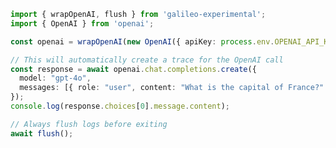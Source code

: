 ```typescript TypeScript
import { wrapOpenAI, flush } from 'galileo-experimental';
import { OpenAI } from 'openai';

const openai = wrapOpenAI(new OpenAI({ apiKey: process.env.OPENAI_API_KEY }));

// This will automatically create a trace for the OpenAI call
const response = await openai.chat.completions.create({
  model: "gpt-4o",
  messages: [{ role: "user", content: "What is the capital of France?" }],
});
console.log(response.choices[0].message.content);

// Always flush logs before exiting
await flush(); 
```